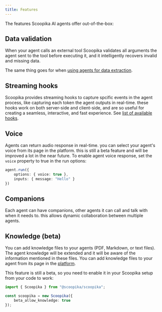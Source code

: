 ```yaml
---
title: Features
---
```


The features Scoopika AI agents offer out-of-the-box:

## Data validation

When your agent calls an external tool Scoopika validates all arguments the agent sent to the tool 
before executing it, and it intelligently recovers invalid and missing data.

The same thing goes for when [using agents for data extraction](/agents/howto/extract-data).

## Streaming hooks

Scoopika provides streaming hooks to capture spcific events in the agent process, 
like capturing each token the agent outputs in real-time. these hooks work on both server-side and client-side, 
and are so useful for creating a seamless, interactive, and fast experience. See [list of available hooks](/api-reference/hooks).

## Voice

Agents can return audio response in real-time. you can select your agent's voice from its page
in the platform. this is still a beta feature and will be improved a lot in the near future.
To enable agent voice response, set the `voice` property to true in the run options:

```typescript
agent.run({
    options: { voice: true },
    inputs: { message: "Hello" }
})
```

## Companions

Each agent can have companions, other agents it can call and talk with when it needs to. this allows 
dynamic collaboration between multiple agents.

## Knowledge (beta)

You can add knowledge files to your agents (PDF, Markdown, or text files).
The agent knowledge will be extended and it will be aware of the information mentioned
in these files. You can add knowledge files to your agent from its page in the [platform](https://scoopika.com/app/agents).

This feature is still a beta, so you need to enable it in your Scoopika setup from your code to work:

```typescript
import { Scoopika } from "@scoopika/scoopika";

const scoopika = new Scoopika({
    beta_allow_knowledge: true
});
```
